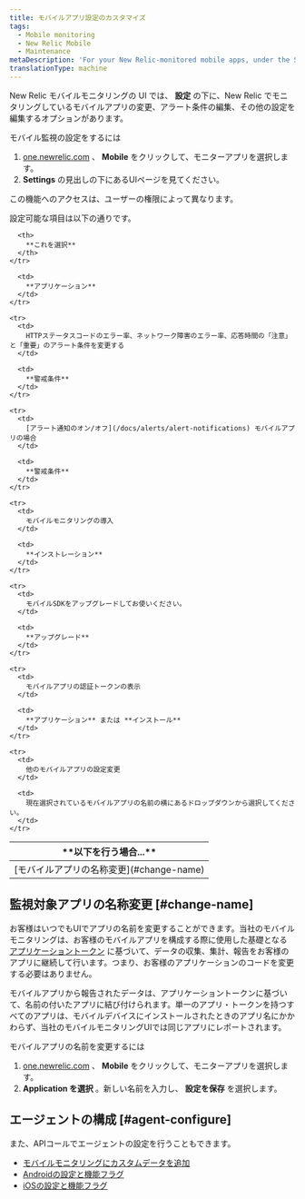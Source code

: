 ```yaml
---
title: モバイルアプリ設定のカスタマイズ
tags:
  - Mobile monitoring
  - New Relic Mobile
  - Maintenance
metaDescription: 'For your New Relic-monitored mobile apps, under the Settings tab there are options for editing various settings.'
translationType: machine
---
```


New Relic モバイルモニタリングの UI では、 **設定** の下に、New Relic でモニタリングしているモバイルアプリの変更、アラート条件の編集、その他の設定を編集するオプションがあります。

モバイル監視の設定をするには

1. [one.newrelic.com](https://one.newrelic.com) 、 **Mobile** をクリックして、モニターアプリを選択します。
2. **Settings** の見出しの下にあるUIページを見てください。

<Callout variant="important">
  この機能へのアクセスは、ユーザーの権限によって異なります。
</Callout>

設定可能な項目は以下の通りです。

<table>
  <thead>
    <tr>
      <th width={350}>
        **以下を行う場合...**
      </th>

      <th>
        **これを選択**
      </th>
    </tr>
  </thead>

  <tbody>
    <tr>
      <td>
        [モバイルアプリの名称変更](#change-name)
      </td>

      <td>
        **アプリケーション**
      </td>
    </tr>

    <tr>
      <td>
        HTTPステータスコードのエラー率、ネットワーク障害のエラー率、応答時間の「注意」と「重要」のアラート条件を変更する
      </td>

      <td>
        **警戒条件**
      </td>
    </tr>

    <tr>
      <td>
        [アラート通知のオン/オフ](/docs/alerts/alert-notifications) モバイルアプリの場合
      </td>

      <td>
        **警戒条件**
      </td>
    </tr>

    <tr>
      <td>
        モバイルモニタリングの導入
      </td>

      <td>
        **インストレーション**
      </td>
    </tr>

    <tr>
      <td>
        モバイルSDKをアップグレードしてお使いください。
      </td>

      <td>
        **アップグレード**
      </td>
    </tr>

    <tr>
      <td>
        モバイルアプリの認証トークンの表示
      </td>

      <td>
        **アプリケーション** または **インストール**
      </td>
    </tr>

    <tr>
      <td>
        他のモバイルアプリの設定変更
      </td>

      <td>
        現在選択されているモバイルアプリの名前の横にあるドロップダウンから選択してください。
      </td>
    </tr>
  </tbody>
</table>

## 監視対象アプリの名称変更 [#change-name]

お客様はいつでもUIでアプリの名前を変更することができます。当社のモバイルモニタリングは、お客様のモバイルアプリを構成する際に使用した基礎となる [アプリケーショントークン](/docs/mobile-apps/viewing-your-application-token) に基づいて、データの収集、集計、報告をお客様のアプリに継続して行います。つまり、お客様のアプリケーションのコードを変更する必要はありません。

<Callout variant="caution">
  モバイルアプリから報告されたデータは、アプリケーショントークンに基づいて、名前の付いたアプリに結び付けられます。単一のアプリ・トークンを持つすべてのアプリは、モバイルデバイスにインストールされたときのアプリ名にかかわらず、当社のモバイルモニタリングUIでは同じアプリにレポートされます。
</Callout>

モバイルアプリの名前を変更するには

1. [one.newrelic.com](https://one.newrelic.com/) 、 **Mobile** をクリックして、モニターアプリを選択します。
2. **Application を選択** 。新しい名前を入力し、 **設定を保存** を選択します。

## エージェントの構成 [#agent-configure]

また、APIコールでエージェントの設定を行うこともできます。

* [モバイルモニタリングにカスタムデータを追加](/docs/mobile-monitoring/new-relic-mobile/maintenance/add-custom-data-new-relic-mobile)
* [Androidの設定と機能フラグ](/docs/mobile-monitoring/new-relic-mobile-android/install-configure/android-agent-configuration-feature-flags)
* [iOSの設定と機能フラグ](/docs/mobile-monitoring/new-relic-mobile-ios/api-guides/ios-agent-configuration-feature-flags)
